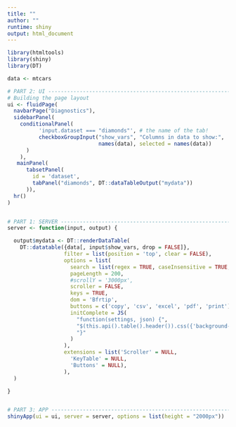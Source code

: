 ```yaml
---
title: ""
author: ""
runtime: shiny
output: html_document
---
```


<style type="text/css">
.main-container {
  max-width: 1600px !important;
  margin-left: auto;
  margin-right: auto;
}
</style>

```r
library(htmltools)
library(shiny)
library(DT)

data <- mtcars

# PART 2: UI -----------------------------------------------------------
# Building the page layout
ui <- fluidPage(
  navbarPage("Diagnostics"),
  sidebarPanel(
    conditionalPanel(
          'input.dataset === "diamonds"', # the name of the tab!
          checkboxGroupInput("show_vars", "Columns in data to show:",
                             names(data), selected = names(data))
      )
    ),
   mainPanel(
      tabsetPanel(
        id = 'dataset',
        tabPanel("diamonds", DT::dataTableOutput("mydata"))
      )),
  hr()
)


# PART 1: SERVER -----------------------------------------------------------
server <- function(input, output) {

  output$mydata <- DT::renderDataTable(
    DT::datatable({data[, input$show_vars, drop = FALSE]},
                  filter = list(position = 'top', clear = FALSE),
                  options = list(
                    search = list(regex = TRUE, caseInsensitive = TRUE, search = ''),
                    pageLength = 200,
                    #scrollY = '3000px',
                    scroller = FALSE,
                    keys = TRUE,
                    dom = 'Bfrtip',
                    buttons = c('copy', 'csv', 'excel', 'pdf', 'print'),
                    initComplete = JS(
                      "function(settings, json) {",
                      "$(this.api().table().header()).css({'background-color': '#aaa', 'color': '#000'});",
                      "}"
                    )
                  ),
                  extensions = list('Scroller' = NULL, 
                    'KeyTable' = NULL,
                    'Buttons' = NULL),
                  ),
  )

}


# PART 3: APP -----------------------------------------------------------
shinyApp(ui = ui, server = server, options = list(height = "2000px"))

```

